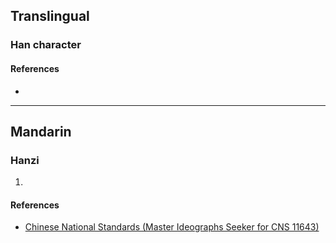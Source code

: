 {{also|婕}}
{{character info/new}}
==Translingual==

===Han character===
{{Han char|rn=38|rad=女|as=09|sn=12|four=|canj=VYSO,XVYSO|ids=⿰女⿳⺊彐龰}}

====References====
* {{Han ref|kx=0267.361|hdz=21064.181|uh=5AAB|ud=23211}}

----

==Mandarin==

===Hanzi===
{{cmn-hanzi|pin=[[jié]] ([[jie2]])|wg=chieh<sup>2</sup>}}

# {{defn|lang=cmn|sort=女09}}

====References====
* [http://www.cns11643.gov.tw/AIDB/query_general_view.do?page=3&code=3A78 Chinese National Standards (Master Ideographs Seeker for CNS 11643)]